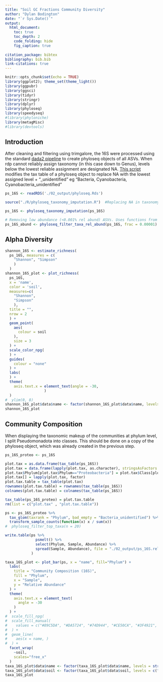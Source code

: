 ```yaml
---
title: "Soil GC Fractions Community Diversity"
author: "Dylan Bodington"
date: "`r Sys.Date()`"
output:
  html_document:
    toc: true
    toc_depth: 2
    code_folding: hide
    fig_caption: true
    
citation_package: bibtex
bibliography: bib.bib
link-citations: true
---
```


```r
knitr::opts_chunk$set(echo = TRUE)
library(ggplot2); theme_set(theme_light())
library(ggpubr)
library(ggsci)
library(tidyr)
library(stringr)
library(dplyr)
library(phyloseq)
library(speedyseq)
#library(phyloniche)
library(metagMisc)
#library(devtools)
```

## Introduction

After cleaning and filtering using trimgalore, the 16S were processed using the standard [dada2 pipeline](https://benjjneb.github.io/dada2/tutorial.html) to create phyloseq objects of all ASVs. When rdp cannot reliably assign taxonomy (in this case down to Genus), levels below the lowest reliable assignment are designated NA. [This script](https://github.com/bodington/gc_16S/blob/main/R/phyloseq_taxonomy_imputation.R) modifies the tax table of a phyloseq object to replace NA with the lowest assigned level + "_unidentified" eg "Bacteria, Cyanobacteria, Cyanobacteria_unidentified"


```r
ps_16S <- readRDS('./02_output/phyloseq.Rds')

source("./R/phyloseq_taxonomy_imputation.R")  #Replacing NA in taxonomy assignment with the lowest level of assignment

ps_16S <- phyloseq_taxonomy_imputation(ps_16S)

# Removing low abundance (<0.001% rel abund) ASVs. Uses functions from metagMisc
ps_16S_abund <- phyloseq_filter_taxa_rel_abund(ps_16S, frac = 0.00001)
```

## Alpha Diversity

```r
shannon_16S <- estimate_richness(
  ps_16S, measures = c(
    "Shannon", "Simpson"
    )
  )
shannon_16S_plot <- plot_richness(
  ps_16S,
  x = 'name',
  color = 'soil',
  measures=c(
    "Shannon",
    "Simpson"
    ),
  title = "",
  nrow = 2
  ) +
  geom_point(
    aes(
      colour = soil
    ), 
    size = 3
  ) +
  scale_color_npg(
  ) +
  guides(
    colour = "none"
  ) +
  labs(
  ) +
  theme(
    axis.text.x = element_text(angle = -30,
                  )
  )
#  ylim(0, 8)
shannon_16S_plot$data$name <- factor(shannon_16S_plot$data$name, levels = str_sort(sample_data(ps_16S)$name, numeric = TRUE))
shannon_16S_plot
```

## Community Composition

When displaying the taxonomic makeup of the communities at phylum level, I split Pseudomonadota into classes. This should be done on a copy of the phyloseq object, which was already created in the previous step.

```r
ps_16S_proteo <- ps_16S

plot.tax = as.data.frame(tax_table(ps_16S))
plot.tax = data.frame(lapply(plot.tax, as.character), stringsAsFactors = F)
plot.tax$Phylum[plot.tax$Phylum=="Proteobacteria"] = plot.tax$Class[plot.tax$Phylum=="Proteobacteria"] 
plot.tax[] = lapply(plot.tax, factor)
plot.tax.table = tax_table(plot.tax)
rownames(plot.tax.table) = rownames(tax_table(ps_16S))
colnames(plot.tax.table) = colnames(tax_table(ps_16S))

tax_table(ps_16S_proteo) = plot.tax.table
rm(list = c("plot.tax" , "plot.tax.table"))
```

```r

ps <- ps_16S_proteo %>% 
  tax_glom(taxrank = "Phylum", bad_empty = "Bacteria_unidentified") %>%
  transform_sample_counts(function(x) x / sum(x))
#  phyloseq_filter_top_taxa(n = 20)

write.table(ps %>%
              psmelt() %>%
              select(Phylum, Sample, Abundance) %>%
              spread(Sample, Abundance), file = "./02_output/ps_16S.relative_abundance.clade.csv", sep = ",", quote = F, row.names = F, col.names = T
            )

taxa_16S_plot <- plot_bar(ps, x = "name", fill="Phylum") +
  labs(
    title = "Community Composition (16S)",
    fill = "Phylum",
    x = "Sample",
    y = "Relative Abundance"
  ) +
  theme(
    axis.text.x = element_text(
      angle = -30
    )
  ) +
#  scale_fill_npg(
#  scale_fill_manual(
#    values = c("#89C5DA", "#DA5724", "#74D944", "#CE50CA", "#3F4921", "#C0717C", "#7FDCC0", "#5F7FC7", "#673770", "#D3D93E", "#38333E", "#508578", "#D7C1B1", "#689030", "#AD6F3B", "#CD9BCD", "#D14285", "#6DDE88", "#652926", "#CBD588")
#  ) +
#  geom_line(
#    aes(x = name, )
#  ) +
  facet_wrap(
    ~soil,
    scales="free_x"
  )
taxa_16S_plot$data$name <- factor(taxa_16S_plot$data$name, levels = str_sort(sample_data(ps_16S)$name, numeric = TRUE))
taxa_16S_plot$data$soil <- factor(taxa_16S_plot$data$soil, levels = c("Craibstone pH 4.5", "Craibstone pH 7.5", "Corsemaul", "Lower Dell"))
taxa_16S_plot
```
